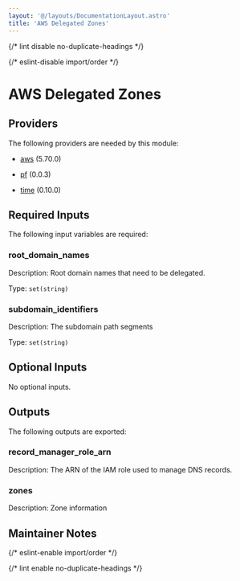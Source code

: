 ```yaml
---
layout: '@/layouts/DocumentationLayout.astro'
title: 'AWS Delegated Zones'
---
```



{/* lint disable no-duplicate-headings */}

{/* eslint-disable import/order */}

<ModuleHeader
  name="aws_delegated_zones"
  sourceHref="https://github.com/Panfactum/stack/tree/__PANFACTUM_VERSION_EDGE__/packages/infrastructure/aws_delegated_zones"
  status="stable"
  type="direct"
/>

# AWS Delegated Zones

## Providers

The following providers are needed by this module:

- [aws](https://registry.terraform.io/providers/hashicorp/aws/5.70.0/docs) (5.70.0)

- [pf](https://registry.terraform.io/providers/panfactum/pf/0.0.3/docs) (0.0.3)

- [time](https://registry.terraform.io/providers/hashicorp/time/0.10.0/docs) (0.10.0)

## Required Inputs

The following input variables are required:

### root_domain_names

Description: Root domain names that need to be delegated.

Type: `set(string)`

### subdomain_identifiers

Description: The subdomain path segments

Type: `set(string)`

## Optional Inputs

No optional inputs.

## Outputs

The following outputs are exported:

### record_manager_role_arn

Description: The ARN of the IAM role used to manage DNS records.

### zones

Description: Zone information

## Maintainer Notes

{/* eslint-enable import/order */}

{/* lint enable no-duplicate-headings */}
